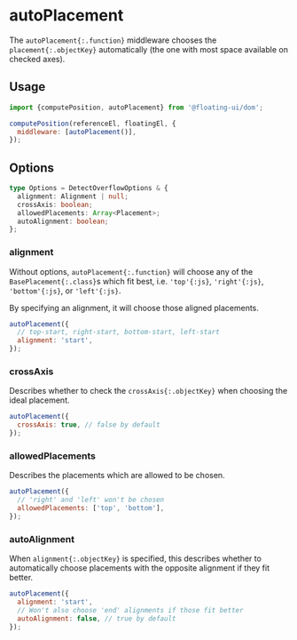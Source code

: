 
# autoPlacement

The `autoPlacement{:.function}` middleware chooses the
`placement{:.objectKey}` automatically (the one with most space
available on checked axes).

## Usage

```js
import {computePosition, autoPlacement} from '@floating-ui/dom';

computePosition(referenceEl, floatingEl, {
  middleware: [autoPlacement()],
});
```

## Options

```ts
type Options = DetectOverflowOptions & {
  alignment: Alignment | null;
  crossAxis: boolean;
  allowedPlacements: Array<Placement>;
  autoAlignment: boolean;
};
```

### alignment

Without options, `autoPlacement{:.function}` will choose any of
the `BasePlacement{:.class}`s which fit best, i.e. `'top'{:js}`,
`'right'{:js}`, `'bottom'{:js}`, or `'left'{:js}`.

By specifying an alignment, it will choose those aligned
placements.

```js
autoPlacement({
  // top-start, right-start, bottom-start, left-start
  alignment: 'start',
});
```

### crossAxis

Describes whether to check the `crossAxis{:.objectKey}` when
choosing the ideal placement.

```js
autoPlacement({
  crossAxis: true, // false by default
});
```

### allowedPlacements

Describes the placements which are allowed to be chosen.

```js
autoPlacement({
  // 'right' and 'left' won't be chosen
  allowedPlacements: ['top', 'bottom'],
});
```

### autoAlignment

When `alignment{:.objectKey}` is specified, this describes
whether to automatically choose placements with the opposite
alignment if they fit better.

```js
autoPlacement({
  alignment: 'start',
  // Won't also choose 'end' alignments if those fit better
  autoAlignment: false, // true by default
});
```
